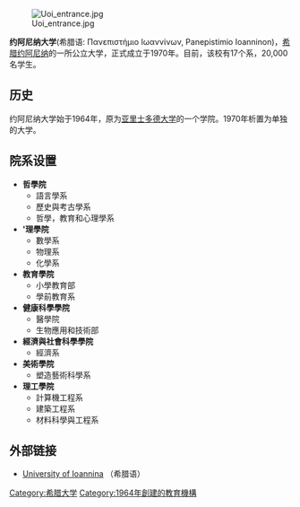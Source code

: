 [[File:Uoi_entrance.jpg|thumb]]

'''约阿尼纳大学'''(希腊语: Πανεπιστήμιο Ιωαννίνων, Panepistimio Ioanninon)，[[希腊|希腊]][[约阿尼纳|约阿尼纳]]的一所公立大学，正式成立于1970年。目前，该校有17个系，20,000名学生。

== 历史 ==
约阿尼纳大学始于1964年，原为[[亚里士多德大学|亚里士多德大学]]的一个学院。1970年析置为单独的大学。

== 院系设置 ==
*'''哲學院'''
**語言學系
**歷史與考古學系
**哲學，教育和心理學系
*''''理學院'''
**數學系
**物理系
**化學系
*'''教育學院'''
**小學教育部
**學前教育系
*'''健康科學學院'''
**醫學院
**生物應用和技術部
*'''經濟與社會科學學院'''
**經濟系
*'''美術學院'''
**塑造藝術科學系
*'''理工學院'''
**計算機工程系
**建築工程系
**材料科學與工程系

==外部链接==
*[http://www.uoi.gr/ University of Ioannina] （希腊语）

{{希腊大学}}
{{巴尔干大学网络}}
{{Authority control}}
[[Category:希腊大学|Category:希腊大学]]
[[Category:1964年創建的教育機構|Category:1964年創建的教育機構]]